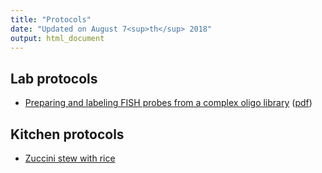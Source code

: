 ```yaml
---
title: "Protocols"
date: "Updated on August 7<sup>th</sup> 2018"
output: html_document
---
```


## Lab protocols

+ [Preparing and labeling FISH probes from a complex oligo library](recipes/ePCR.html) ([pdf](recipes/ePCR.pdf))

## Kitchen protocols

+ [Zuccini stew with rice](recipes/zuccini_stew.html)